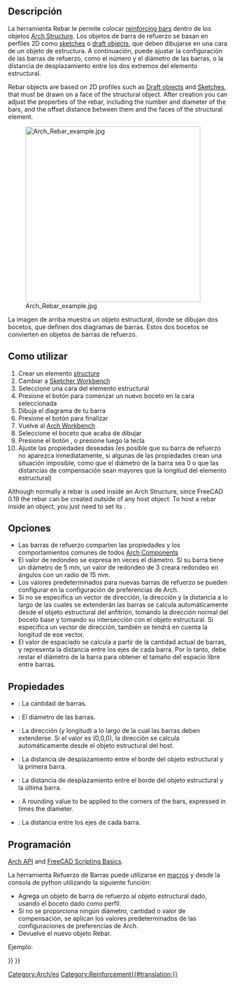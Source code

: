 <languages/>

<div class="mw-translate-fuzzy">
{{GuiCommand/es|Name=Arch Rebar|Name/es=Arch Rebar|Workbenches=[[Arch_Workbench/es|Arch]]|MenuLocation=Arch → Rebar|Shortcut=R B|SeeAlso=[[Arch Structure/es|Arch Structure]]}}
</div>

{{Docnav
|
|[[Reinforcement_StraightRebar|StraightRebar]]
|[[Reinforcement_Workbench|Reinforcement]]
|IconL=
|IconR=Reinforcement_StraightRebar.svg
|IconC=Reinforcement_Workbench.svg
}}

{{VeryImportantMessage|THIS COMMAND IS PART OF THE INTEGRATED [[BIM_Workbench|BIM WORKBENCH]] IN V1.0<br>
This page has been updated for that version.}}

<div class="mw-translate-fuzzy">
{{GuiCommand/es|Name=Arch Rebar|Name/es=Arch Rebar|Workbenches=[[Arch_Workbench/es|Arch]]|MenuLocation=Arch → Rebar|Shortcut=R B|SeeAlso=[[Arch Structure/es|Arch Structure]]}}
</div>

<span id="Description"></span>
==Descripción==

<div class="mw-translate-fuzzy">
La herramienta Rebar le permite colocar [http://en.wikipedia.org/wiki/Rebar reinforcing bars] dentro de los objetos [[Arch Structure/es|Arch Structure]]. Los objetos de barra de refuerzo se basan en perfiles 2D como [[Sketcher_Workbench/es|sketches]] o [[Draft_Workbench/es|draft objects]], que deben dibujarse en una cara de un objeto de estructura. A continuación, puede ajustar la configuración de las barras de refuerzo, como el número y el diámetro de las barras, o la distancia de desplazamiento entre los dos extremos del elemento estructural.
</div>

Rebar objects are based on 2D profiles such as [[Draft_Workbench|Draft objects]] and [[Sketcher_Workbench|Sketches]], that must be drawn on a face of the structural object. After creation you can adjust the properties of the rebar, including the number and diameter of the bars, and the offset distance between them and the faces of the structural element.

[[Image:Arch Rebar example.jpg|400px]]
<div class="mw-translate-fuzzy">
La imagen de arriba muestra un objeto estructural, donde se dibujan dos bocetos, que definen dos diagramas de barras. Estos dos bocetos se convierten en objetos de barras de refuerzo.
</div>

<span id="Usage"></span>
<div class="mw-translate-fuzzy">
==Como utilizar==
</div>

<div class="mw-translate-fuzzy">
# Crear un elemento [[Arch Structure/es|structure]]
# Cambiar a [[Sketcher Workbench/es|Sketcher Workbench]]
# Seleccione una cara del elemento estructural
# Presione el botón {{KEY|[[Image: Sketcher NewSketch.png|16px]] [[Sketcher NewSketch/es|New Sketch]]}} para comenzar un nuevo boceto en la cara seleccionada
# Dibuja el diagrama de tu barra
# Presione el botón {{KEY|[[Image: Sketcher LeaveSketch.png|16px]] [[Sketcher LeaveSketch/es|Leave Sketch]]}} para finalizar
# Vuelve al [[Arch Workbench/es|Arch Workbench]]
# Seleccione el boceto que acaba de dibujar
# Presione el botón {{KEY|[[Image: Arch Rebar.png|16px]] [[Arch Rebar/es|Arch Rebar]]}}, o presione {{KEY|R}} luego la tecla {{KEY|B}}
# Ajuste las propiedades deseadas (es posible que su barra de refuerzo no aparezca inmediatamente, si algunas de las propiedades crean una situación imposible, como que el diámetro de la barra sea 0 o que las distancias de compensación sean mayores que la longitud del elemento estructural)
</div>

Although normally a rebar is used inside an Arch Structure, since FreeCAD 0.19 the rebar can be created outside of any host object. To host a rebar inside an object, you just need to set its {{PropertyData|Host}}.

<span id="Options"></span>
==Opciones==

* Las barras de refuerzo comparten las propiedades y los comportamientos comunes de todos [[Arch Component/es|Arch Components]]
* El valor de redondeo se expresa en veces el diámetro. Si su barra tiene un diámetro de 5 mm, un valor de redondeo de 3 creará redondeo en ángulos con un radio de 15 mm.
* Los valores predeterminados para nuevas barras de refuerzo se pueden configurar en la configuración de preferencias de Arch.
* Si no se especifica un vector de dirección, la dirección y la distancia a lo largo de las cuales se extenderán las barras se calcula automáticamente desde el objeto estructural del anfitrión, tomando la dirección normal del boceto base y tomando su intersección con el objeto estructural. Si especifica un vector de dirección, también se tendrá en cuenta la longitud de ese vector.
* El valor de espaciado se calcula a partir de la cantidad actual de barras, y representa la distancia entre los ejes de cada barra. Por lo tanto, debe restar el diámetro de la barra para obtener el tamaño del espacio libre entre barras.

<span id="Properties"></span>
==Propiedades==

* {{PropertyData/es|Amount}}: La cantidad de barras.
* {{PropertyData/es|Diameter}}: El diámetro de las barras.
* {{PropertyData/es|Direction}}: La dirección (y longitud) a lo largo de la cual las barras deben extenderse. Si el valor es (0,0,0), la dirección se calcula automáticamente desde el objeto estructural del host.
* {{PropertyData/es|Offset Start}}: La distancia de desplazamiento entre el borde del objeto estructural y la primera barra.
* {{PropertyData/es|Offset End}}: La distancia de desplazamiento entre el borde del objeto estructural y la última barra.
* {{PropertyData/es|Rounding}}: A rounding value to be applied to the corners of the bars, expressed in times the diameter.
* {{PropertyData/es|Spacing}}: La distancia entre los ejes de cada barra.

<span id="Scripting"></span>
<div class="mw-translate-fuzzy">
==Programación==
</div>

{{Emphasis|See also:}} [[Arch_API|Arch API]] and [[FreeCAD_Scripting_Basics|FreeCAD Scripting Basics]].

<div class="mw-translate-fuzzy">
La herramienta Refuerzo de Barras puede utilizarse en [[macros/es|macros]] y desde la consola de python utilizando la siguiente función:
</div>

{{Code|code=
Rebar = makeRebar(baseobj=None, sketch=None, diameter=None, amount=1, offset=None, name="Rebar")
}}

<div class="mw-translate-fuzzy">
* Agrega un objeto de barra de refuerzo al objeto estructural dado, usando el boceto dado como perfil.
* Si no se proporciona ningún diámetro, cantidad o valor de compensación, se aplican los valores predeterminados de las configuraciones de preferencias de Arch.
* Devuelve el nuevo objeto Rebar.
</div>

Ejemplo:

{{Code|code=
import FreeCAD, Arch, Part

Structure = Arch.makeStructure(None, length=1000, width=1000, height=3000)
Structure.ViewObject.Transparency = 80
FreeCAD.ActiveDocument.recompute()

p1 = FreeCAD.Vector(-400, 400, 0)
p2 = FreeCAD.Vector(400, 400, 0)
Sketch = FreeCAD.ActiveDocument.addObject('Sketcher::SketchObject', 'Sketch')
Sketch.MapMode = "FlatFace"
Sketch.Support = [(Structure, "Face6")]
Sketch.addGeometry(Part.LineSegment(p1, p2))
FreeCAD.ActiveDocument.recompute()

Rebar = Arch.makeRebar(Structure, Sketch, diameter=80, amount=7, offset=50)
Rebar.OffsetStart = 100
Rebar.OffsetEnd = 100
FreeCAD.ActiveDocument.recompute()
}}


{{Docnav
|
|[[Reinforcement_StraightRebar|StraightRebar]]
|[[Reinforcement_Workbench|Reinforcement]]
|IconL=
|IconR=Reinforcement_StraightRebar.svg
|IconC=Reinforcement_Workbench.svg
}}

<div class="mw-translate-fuzzy">
[[Category:Arch/es]]
</div>

[[Category:Reinforcement{{#translation:}}]]
{{BIM_Tools_navi{{#translation:}}}}
{{Userdocnavi{{#translation:}}}}